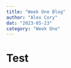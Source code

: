 ```yaml
---
title: "Week One Blog"
author: "Alex Cory"
dat: "2023-05-23"
category: "Week One"
---
```


# Test

```r
```


```r

```
